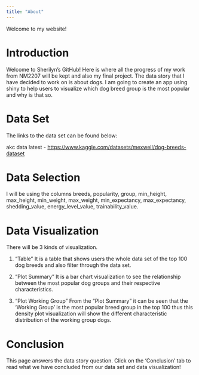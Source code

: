 ```yaml
---
title: "About"
---
```


Welcome to my website!

# Introduction

Welcome to Sherilyn's GitHub! Here is where all the progress of my work from NM2207 will be kept and also my final project. The data story that I have decided to work on is about dogs. I am going to create an app using shiny to help users to visualize which dog breed group is the most popular and why is that so.

# Data Set

The links to the data set can be found below:

akc data latest - <https://www.kaggle.com/datasets/mexwell/dog-breeds-dataset>

# Data Selection 

I will be using the columns breeds, popularity, group, min_height, max_height, min_weight, max_weight, min_expectancy, max_expectancy, shedding_value, energy_level_value, trainability_value.

# Data Visualization
There will be 3 kinds of visualization. 

1. "Table"
It is a table that shows users the whole data set of the top 100 dog breeds and also filter through the data set.

2. "Plot Summary"
It is a bar chart visualization to see the relationship between the most popular dog groups and their respective characteristics.

3. "Plot Working Group"
From the "Plot Summary" it can be seen that the 'Working Group' is the most popular breed group in the top 100 thus this density plot visualization will show the different characteristic distribution of the working group dogs.

# Conclusion
This page answers the data story question. Click on the 'Conclusion' tab to read what we have concluded from our data set and data visualization!